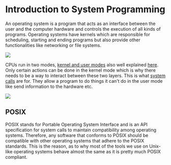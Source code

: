 
# Introduction to System Programming

An operating system is a program that acts as an interface between the user and the computer hardware and controls the execution of all kinds of programs. Operating systems have kernels which are responsible for scheduling, starting and ending programs but also provide other functionalities like networking or file systems.

<Image 
    src="/cs/sysUnixStructure.png"
    caption="The structure and layers of a Unix system."
    width={400}
/>

CPUs run in two modes, [kernel and user modes](https://docs.microsoft.com/en-us/windows-hardware/drivers/gettingstarted/user-mode-and-kernel-mode) also well explained [here](https://blog.codinghorror.com/understanding-user-and-kernel-mode/). Only certain actions can be done in the kernel mode which is why there needs to be a way to interact between these two layers. This is what [system calls](https://www.ionos.com/digitalguide/server/know-how/what-are-system-calls/) are for. They allow a program to do things it can't do in the user mode like send information to the hardware etc.

<Image 
    src="/cs/sysSystemCalls.png"
    caption="How user programs interact with the kernel which in turn interacts with the hardware through system calls."
    width={800}
/>

## POSIX

POSIX stands for Portable Operating System Interface and is an API specification for system calls to maintain compatibility among operating systems. Therefore, any software that conforms to POSIX should be compatible with other operating systems that adhere to the POSIX standards. This is the reason, as to why most of the tools we use on Unix-like operating systems behave almost the same as it is pretty much POSIX compliant.
